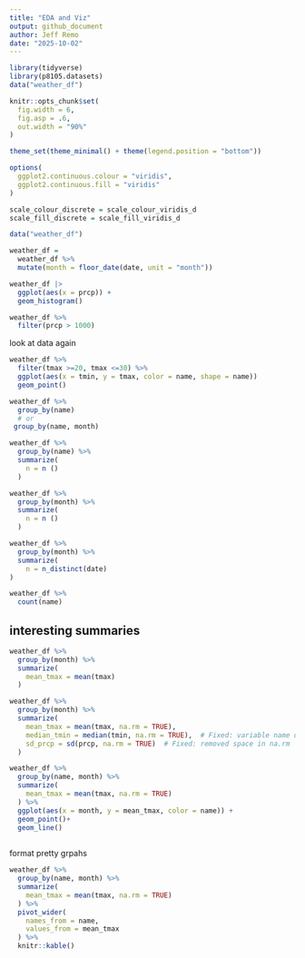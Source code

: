 ```yaml
---
title: "EDA and Viz"
output: github_document
author: Jeff Remo
date: "2025-10-02"
---
```


```r
library(tidyverse)
library(p8105.datasets)
data("weather_df")

knitr::opts_chunk$set(
  fig.width = 6,
  fig.asp = .6,
  out.width = "90%"
)

theme_set(theme_minimal() + theme(legend.position = "bottom"))

options(
  ggplot2.continuous.colour = "viridis",
  ggplot2.continuous.fill = "viridis"
)

scale_colour_discrete = scale_colour_viridis_d
scale_fill_discrete = scale_fill_viridis_d
```

```r
data("weather_df")

weather_df =
  weather_df %>% 
  mutate(month = floor_date(date, unit = "month"))
```

```r
weather_df |> 
  ggplot(aes(x = prcp)) + 
  geom_histogram()
```
```r
weather_df %>% 
  filter(prcp > 1000)
```
look at data again 
```r
weather_df %>% 
  filter(tmax >=20, tmax <=30) %>% 
  ggplot(aes(x = tmin, y = tmax, color = name, shape = name))
  geom_point()
```

```r
weather_df %>% 
  group_by(name)
  # or
 group_by(name, month)
```

```r
weather_df %>% 
  group_by(name) %>% 
  summarize(
    n = n ()
  )
```
```r
weather_df %>% 
  group_by(month) %>% 
  summarize(
    n = n ()
  )
```
```r
weather_df %>% 
  group_by(month) %>% 
  summarize(
    n = n_distinct(date)
)

```

```r
weather_df %>% 
  count(name)
```


## interesting summaries 
```r
weather_df %>% 
  group_by(month) %>% 
  summarize(
    mean_tmax = mean(tmax)
  )
```

```r
weather_df %>% 
  group_by(month) %>% 
  summarize(
    mean_tmax = mean(tmax, na.rm = TRUE), 
    median_tmin = median(tmin, na.rm = TRUE),  # Fixed: variable name on left
    sd_prcp = sd(prcp, na.rm = TRUE)  # Fixed: removed space in na.rm
  )
```

```r
weather_df %>% 
  group_by(name, month) %>% 
  summarize(
    mean_tmax = mean(tmax, na.rm = TRUE)
  ) %>% 
  ggplot(aes(x = month, y = mean_tmax, color = name)) +
  geom_point()+
  geom_line()
    
```

format pretty grpahs 
```r
weather_df %>% 
  group_by(name, month) %>% 
  summarize(
    mean_tmax = mean(tmax, na.rm = TRUE)
  ) %>% 
  pivot_wider(
    names_from = name, 
    values_from = mean_tmax
  ) %>% 
  knitr::kable()

```

